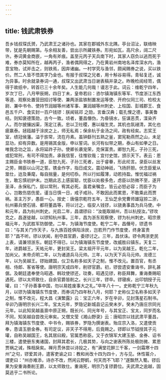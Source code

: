 ```yaml
---
---
---
```

title: 钱武肃铁券
---




吾乡钱叔琛氏赟，乃武肃王之诸孙也。其家在郡城外东北隅，亭台沼沚，联络映带，犹是先朝赐第。与余相友善，尝出示所藏铁券。形宛如瓦，高尺余，阔二尺许。券词黄金商嵌，一角有斧痕。盖至元丙子天兵南下时，其家人窃负以逃而死于难，券亦莫知所在，越再丙子，渔者偶网得之，乃在黄岩州南地名泽库深水内，渔意宝物，试斧击之，则铁焉，因弃诸幽。一村学究与渔邻，颇闻赐券之说，买以铁价。然二人皆不悟其字乃金也。有报于叔琛之兄者，用十斛谷易得。青毡复还，诚为异事。时余就录券词一通，叔琛又出武肃当日谢表稿并录之。昨晚检阅经笥，偶得于故纸中，转首已三十余年矣。人生能几何哉！谩志于此。词云：维乾宁四年，岁次丁巳，八月甲辰朔，四日丁未，皇帝若曰：咨尔镇海镇东等军、节度浙江东西等道、观察处置营田招讨等使、兼两浙盐铁制置发运等使、开府仪同三司、检校太尉、兼中书令、使持节润越等州诸军事、兼润越等州刺史、上柱国、彭城郡王、食邑五千户、食实封一百户钱镠：朕闻铭邓 之勋，言垂汉典；载孔悝之德，事美鲁经。则知褒德策勋，古今一致。顷者，董昌僭伪，为昏镜水，狂谋恶贯，渫染齐人。而尔披攘凶渠，荡定江表。忠以卫社稷，惠以福生灵。其机也氛祲清，其化也疲羸泰。拯瓯越于涂炭之上，师无私焉；保余杭于金汤之间，政有经矣。志奖王室，绩冠侯藩。溢于旂常，流在丹素。虽钟繇刊五熟之釜，窦宪勒燕然之山，未足显功，抑有异数。是用锡其金版，申以誓词。长河有似带之期，泰山有如拳之日。唯我念功之旨，永将延祚子孙。使卿长袭宠荣，克保富贵。卿恕九死，子孙三死，或犯常刑，有司不得加责。承我信誓，往惟钦哉；宜付史馆，颁示天下。表云：恩主赐臣金书铁券一道，臣恕九死、子孙三死者，出于睿眷，形此纶言。录臣以丝发之劳，赐臣以山河之誓。镌金作字，指日成文。震动神祇，飞扬肝胆。伏念臣爰从筮仕，迨及秉麾，每自揣量，是何叨忝。所以行如履薄，动若持盈。惟忧福过祸生，敢忘慎初护末。岂期此志上感宸聪，忧臣以处极多危，虑臣以防微不至，遂开圣泽，永保私门，屈以常刑，宥其必死。虽君亲嘱念，皆云必怒必容；而臣子为心，岂敢伤慈伤爱。谨当日慎一日，戒子戒孙。不敢因此而累恩，不敢乘此而贾祸。圣主万岁，愚臣一心。按史：唐僖宗乾符五年，王仙芝余党曹师雄寇掠二浙，杭州募兵使石镜、都将董昌等，将以讨之，临安人钱镠，以骁勇事昌为兵马使。中和元年，昌为杭州刺史。光启二年，昌谓镠曰：“汝能取越州，吾以杭授汝。”镠攻克之，昌遂徙越，以镠知杭州事。三年，昌为浙东观察使，镠为杭州刺史。昭宗景福元年，为武胜军防御使。二年，为镇海节度使。乾宁二年，昌僭号，镠遗书曰：“与其关门作天子，与九族百姓俱陷涂炭，岂若开门作节度使，终身富贵耶？”昌不听。镠以状闻，削夺昌官爵，委镠讨之。三年，昌伏诛。镠令两浙吏民上表，请兼领浙东。朝廷不得已，以为镇海镇东节度使，改威胜曰镇东。天复二年，进爵越王。天祐元年，更封吴王。梁太祖开平元年，以为吴越王。乾化二年，加尚父。末帝贞明二年，以为诸道兵马元帅。三年，以为天下兵马元帅。龙德三年，以为吴越王。镠始建国，仪卫名称多如天子之制，惟不改元。置百官，有丞相、侍郎、客省等使。唐明宗天成四年，削镠官爵。初，镠尝遗安重诲书，辞礼甚倨。及朝廷遣奉使乌昭遇、韩玟使镠还，玟奏，昭遇见镠，称臣拜舞，重诲奏赐昭遇死。镠以太师致仕，自余官爵皆削之。长兴三年，镠卒。镠寝疾，出印钥授子元瓘，曰：“子孙善事中国，勿以易姓废事大之礼。”卒年八十一。史称乾宁三年秋九月，以镠为镇海镇东节度使，而券词乃四年秋八月，何耶？史称仪卫名称多如天子之制，惟不改元，程大昌《演繁露》云：宝正六年，岁在辛卯，见封落星石制书。辛卯乃唐明宗长兴二年。宝太元年，罗隐记新城县记云癸未岁。癸未乃唐庄宗同光元年。以此知吴越虽禀中原正朔，既长兴、同光年号，与其宝正、宝太，同岁而名不同，知吴越自尝改元审矣。又僧文莹《湘山野录》云：唐昭宗以钱武肃平董昌，拜为镇海镇东节度使、中书令，赐铁券，罗隐为撰谢表。殆庄宗入洛，又遣使贡奉，恳请玉册金券。有司定议，非天子不得用，后竟赐之。镠即以节钺授其子元瓘，自称吴越国王，名其居曰殿，官属悉称臣。又于衣锦军大建玉册、金券、诏书三楼，遣使册东夷诸国，封拜其君长，几极其势，与向之谢表所陈处极防微、累恩贾祸之诫，殊相戾矣。禅月贯休尝以诗投之，有“满堂花醉三千客，一剑霜寒十四州”之句，镠爱其诗，遣客吏谕之曰：教和尚改十四为四十，方与见。休性匾介，谓吏曰：“州亦难添，诗亦不改，然闲云野鹤，何天而不飞耶？”遂飘然入蜀。镠后果为安重诲奏削王爵，以太师致仕。重诲死，明宗乃复镠爵位。夫武肃之逾越，固莫逃乎二书所论。